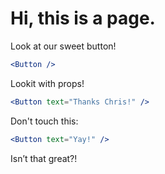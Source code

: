 

# Hi, this is a page.

Look at our sweet button!

```jsx react-live
<Button />
```

Lookit with props!

```jsx react-live
<Button text="Thanks Chris!" />
```

Don't touch this:

```jsx
<Button text="Yay!" />
```

Isn’t that great?!
